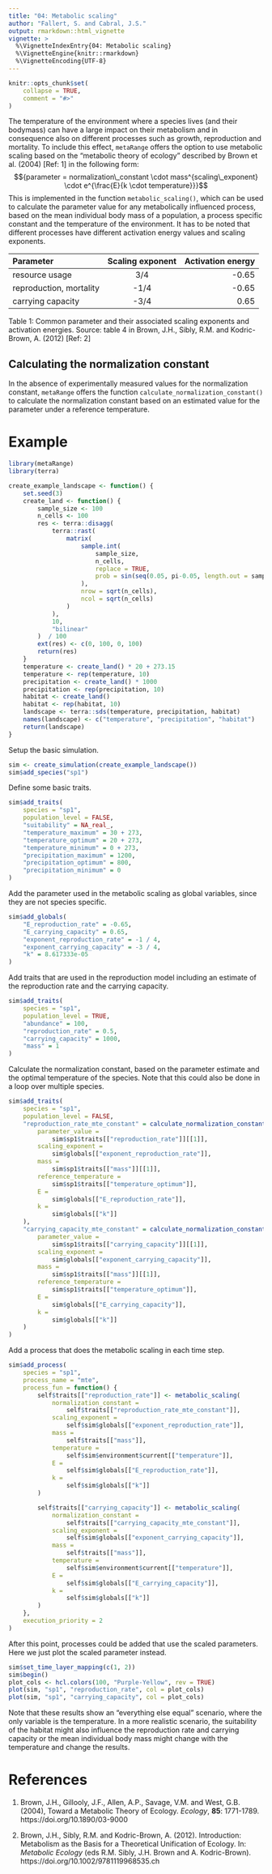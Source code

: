 ```yaml
---
title: "04: Metabolic scaling"
author: "Fallert, S. and Cabral, J.S."
output: rmarkdown::html_vignette
vignette: >
  %\VignetteIndexEntry{04: Metabolic scaling}
  %\VignetteEngine{knitr::rmarkdown}
  %\VignetteEncoding{UTF-8}
---
```


```r
knitr::opts_chunk$set(
    collapse = TRUE,
    comment = "#>"
)
```

The temperature of the environment where a species lives (and their bodymass) can have a large impact on their metabolism and in consequence also on different processes such as growth, reproduction and mortality.
To include this effect, `metaRange` offers the option to use metabolic scaling based on the "metabolic theory of ecology" described by Brown et al. (2004) [Ref: 1] in the following form:
$${parameter = normalization\_constant \cdot mass^{scaling\_exponent} \cdot e^{\frac{E}{k \cdot temperature}}}$$
This is implemented in the function `metabolic_scaling()`, which can be used to calculate the parameter value for any metabolically influenced process, based on the mean individual body mass of a population, a process specific constant and the temperature of the environment.
It has to be noted that different processes have different activation energy values and scaling exponents.

| Parameter  | Scaling exponent | Activation energy         |
| :------------ | :-----------: | -------------------: |
| resource usage | 3/4 | -0.65 |
| reproduction, mortality | -1/4 | -0.65 |
| carrying capacity | -3/4 | 0.65 |

Table 1: Common parameter and their associated scaling exponents and activation energies. Source: table 4 in Brown, J.H., Sibly, R.M. and Kodric-Brown, A. (2012) [Ref: 2]

## Calculating the normalization constant
In the absence of experimentally measured values for the normalization constant, `metaRange` offers the function `calculate_normalization_constant()` to calculate the normalization constant based on an estimated value for the parameter under a reference temperature.

# Example
```r
library(metaRange)
library(terra)
```
```r
create_example_landscape <- function() {
    set.seed(3)
    create_land <- function() {
        sample_size <- 100
        n_cells <- 100
        res <- terra::disagg(
            terra::rast(
                matrix(
                    sample.int(
                        sample_size,
                        n_cells,
                        replace = TRUE,
                        prob = sin(seq(0.05, pi-0.05, length.out = sample_size))
                    ),
                    nrow = sqrt(n_cells),
                    ncol = sqrt(n_cells)
                )
            ),
            10,
            "bilinear"
        )  / 100
        ext(res) <- c(0, 100, 0, 100)
        return(res)
    }
    temperature <- create_land() * 20 + 273.15
    temperature <- rep(temperature, 10)
    precipitation <- create_land() * 1000
    precipitation <- rep(precipitation, 10)
    habitat <- create_land()
    habitat <- rep(habitat, 10)
    landscape <- terra::sds(temperature, precipitation, habitat)
    names(landscape) <- c("temperature", "precipitation", "habitat")
    return(landscape)
}
```

Setup the basic simulation.
```r
sim <- create_simulation(create_example_landscape())
sim$add_species("sp1")
```
Define some basic traits.
```r
sim$add_traits(
    species = "sp1",
    population_level = FALSE,
    "suitability" = NA_real_,
    "temperature_maximum" = 30 + 273,
    "temperature_optimum" = 20 + 273,
    "temperature_minimum" = 0 + 273,
    "precipitation_maximum" = 1200,
    "precipitation_optimum" = 800,
    "precipitation_minimum" = 0
)
```
Add the parameter used in the metabolic scaling as global variables, since they are not species specific.
```r
sim$add_globals(
    "E_reproduction_rate" = -0.65,
    "E_carrying_capacity" = 0.65,
    "exponent_reproduction_rate" = -1 / 4,
    "exponent_carrying_capacity" = -3 / 4,
    "k" = 8.617333e-05
)
```

Add traits that are used in the reproduction model including an estimate of the reproduction rate and the carrying capacity.
```r
sim$add_traits(
    species = "sp1",
    population_level = TRUE,
    "abundance" = 100,
    "reproduction_rate" = 0.5,
    "carrying_capacity" = 1000,
    "mass" = 1
)
```

Calculate the normalization constant, based on the parameter estimate and the optimal temperature of the species.
Note that this could also be done in a loop over multiple species.
```r
sim$add_traits(
    species = "sp1",
    population_level = FALSE,
    "reproduction_rate_mte_constant" = calculate_normalization_constant(
        parameter_value =
            sim$sp1$traits[["reproduction_rate"]][[1]],
        scaling_exponent =
            sim$globals[["exponent_reproduction_rate"]],
        mass =
            sim$sp1$traits[["mass"]][[1]],
        reference_temperature =
            sim$sp1$traits[["temperature_optimum"]],
        E =
            sim$globals[["E_reproduction_rate"]],
        k =
            sim$globals[["k"]]
    ),
    "carrying_capacity_mte_constant" = calculate_normalization_constant(
        parameter_value =
            sim$sp1$traits[["carrying_capacity"]][[1]],
        scaling_exponent =
            sim$globals[["exponent_carrying_capacity"]],
        mass =
            sim$sp1$traits[["mass"]][[1]],
        reference_temperature =
            sim$sp1$traits[["temperature_optimum"]],
        E =
            sim$globals[["E_carrying_capacity"]],
        k =
            sim$globals[["k"]]
    )
)
```

Add a process that does the metabolic scaling in each time step.
```r
sim$add_process(
    species = "sp1",
    process_name = "mte",
    process_fun = function() {
        self$traits[["reproduction_rate"]] <- metabolic_scaling(
            normalization_constant =
                self$traits[["reproduction_rate_mte_constant"]],
            scaling_exponent =
                self$sim$globals[["exponent_reproduction_rate"]],
            mass =
                self$traits[["mass"]],
            temperature =
                self$sim$environment$current[["temperature"]],
            E =
                self$sim$globals[["E_reproduction_rate"]],
            k =
                self$sim$globals[["k"]]
        )

        self$traits[["carrying_capacity"]] <- metabolic_scaling(
            normalization_constant =
                self$traits[["carrying_capacity_mte_constant"]],
            scaling_exponent =
                self$sim$globals[["exponent_carrying_capacity"]],
            mass =
                self$traits[["mass"]],
            temperature =
                self$sim$environment$current[["temperature"]],
            E =
                self$sim$globals[["E_carrying_capacity"]],
            k =
                self$sim$globals[["k"]]
        )
    },
    execution_priority = 2
)
```

After this point, processes could be added that use the scaled parameters.
Here we just plot the scaled parameter instead.
```r
sim$set_time_layer_mapping(c(1, 2))
sim$begin()
plot_cols <- hcl.colors(100, "Purple-Yellow", rev = TRUE)
plot(sim, "sp1", "reproduction_rate", col = plot_cols)
plot(sim, "sp1", "carrying_capacity", col = plot_cols)
```

Note that these results show an "everything else equal" scenario, where the only variable is the temperature.
In a more realistic scenario, the suitability of the habitat might also influence the reproduction rate and carrying capacity or the mean
individual body mass might change with the temperature and change the results.

# References
(1) Brown, J.H., Gillooly, J.F., Allen, A.P., Savage, V.M. and West, G.B. (2004), Toward a Metabolic Theory of Ecology. *Ecology*, **85**: 1771-1789. https://doi.org/10.1890/03-9000

(2) Brown, J.H., Sibly, R.M. and Kodric-Brown, A. (2012). Introduction: Metabolism as the Basis for a Theoretical Unification of Ecology. In: *Metabolic Ecology* (eds R.M. Sibly, J.H. Brown and A. Kodric-Brown). https://doi.org/10.1002/9781119968535.ch
